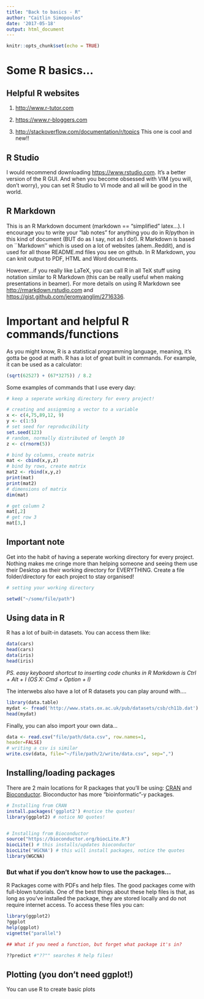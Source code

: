 ```yaml
---
title: "Back to basics - R"
author: "Caitlin Simopoulos"
date: '2017-05-18'
output: html_document
---
```

```r
knitr::opts_chunk$set(echo = TRUE)
```
# Some R basics...

## Helpful R websites

1. <http://www.r-tutor.com>

2. <https://www.r-bloggers.com>

3. <http://stackoverflow.com/documentation/r/topics> This one is cool and new!! 

## R Studio

I would recommend downloading [https://www.rstudio.com](https://www.rstudio.com). It's a better version of the R GUI. And when you become obsessed with VIM (you will, don't worry), you can set R Studio to VI mode and all will be good in the world.

## R Markdown

This is an R Markdown document (markdown == "simplified" latex...). 
I encourage you to write your "lab notes" for anything you do in R/python in this kind of document (BUT do as I say, not as I do!).
R Markdown is based on ``Markdown'' which is used on a lot of websites (ahem..Reddit), and is used for all those README.md files you see on github.
In R Markdown, you can knit output to PDF, HTML and Word documents.

However...if you really like LaTeX, you can call R in all TeX stuff using notation similar to R Markdown (this can be really useful when making presentations in beamer).
For more details on using R Markdown see <http://rmarkdown.rstudio.com> and <https://gist.github.com/jeromyanglim/2716336>.

[//]: P.S. this is how you comment your RMD!

# Important and helpful R commands/functions

As you might know, R is a statistical programming language, meaning, it's gotta be good at math. R has a lot of great built in commands. For example, it can be used as a calculator:

```r

(sqrt(62527) + (67*3275)) / 8.2
```



Some examples of commands that I use every day:

```r
# keep a seperate working directory for every project!

# creating and assignming a vector to a variable
x <- c(4,75,89,12, 9)
y <- c(1:5)
# set seed for reproducibility
set.seed(123)
# random, normally distributed of length 10
z <- c(rnorm(5)) 

# bind by columns, create matrix
mat <- cbind(x,y,z)
# bind by rows, create matrix
mat2 <- rbind(x,y,z)
print(mat)
print(mat2)
# dimensions of matrix
dim(mat)

# get column 2
mat[,2]
# get row 3
mat[3,]
```
## Important note

Get into the habit of having a seperate working directory for every project. Nothing makes me cringe more than helping someone and seeing them use their Desktop as their working directory for EVERYTHING. Create a file folder/directory for each project to stay organised!
```r
# setting your working directory

setwd("~/some/file/path") 
```


## Using data in R

R has a lot of built-in datasets.
You can access them like:

```r
data(cars)
head(cars)
data(iris)
head(iris)
```

*PS. easy keyboard shortcut to inserting code chunks in R Markdown is Ctrl + Alt + I (OS X: Cmd + Option + I)*

The interwebs also have a lot of R datasets you can play around with....

```r
library(data.table)
mydat <- fread('http://www.stats.ox.ac.uk/pub/datasets/csb/ch11b.dat')
head(mydat)
```

Finally, you can also import your own data...
```r
data <- read.csv("file/path/data.csv", row.names=1, 
header=FALSE)
# writing a csv is similar
write.csv(data, file="~/file/path/2/write/data.csv", sep=",")
```

## Installing/loading packages

There are 2 main locations for R packages that you'll be using: [CRAN](https://cran.r-project.org) and [Bioconductor](http://www.bioconductor.org).
Bioconductor has more "bioinformatic"-y packages. 

```r
# Installing from CRAN
install.packages('ggplot2') #notice the quotes!
library(ggplot2) # notice NO quotes!


# Installing from Bioconductor
source("https://bioconductor.org/biocLite.R")
biocLite() # this installs/updates bioconductor
biocLite('WGCNA') # this will install packages, notice the quotes
library(WGCNA)
```

### But what if you don't know how to use the packages...

R Packages come with PDFs and help files. The good packages come with full-blown tutorials. One of the best things about these help files is that, as long as you've installed the package, they are stored locally and do not require internet access. To access these files you can:

```r
library(ggplot2)
?ggplot
help(ggplot)
vignette("parallel")

## What if you need a function, but forget what package it's in?

??predict #"??"" searches R help files!
```

## Plotting (you don't need ggplot!)

You can use R to create basic plots
